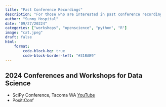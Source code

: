 ```yaml
---
title: "Past Conference Recordings"
description: "For those who are interested in past conference recordings"
author: "Sunny Hospital"
date: "09/27/20224"
categories: ["workshops", "openscience", "python", "R"]
image: "cat.jpeg"
draft: false
html:
    format:
        code-block-bg: true
        code-block-border-left: "#31BAE9"
---
```


## 2024 Conferences and Workshops for Data Science

* SciPy Conference, Tacoma WA [YouTube](https://polarwatch.noaa.gov/erddap/griddap/nsidcG02202v4nh1day.html)
* Posit:Conf 

